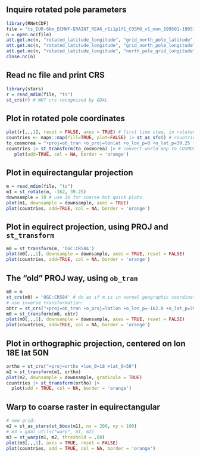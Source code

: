 ## Inquire rotated pole parameters
```r
library(RNetCDF)
file = "ts_EUR-6km_ECMWF-ERAINT_REA6_r1i1p1f1_COSMO_v1_mon_199501-199512.nc"
n = open.nc(file)
att.get.nc(n, "rotated_latitude_longitude", "grid_north_pole_latitude")
att.get.nc(n, "rotated_latitude_longitude", "grid_north_pole_longitude")
att.get.nc(n, "rotated_latitude_longitude", "north_pole_grid_longitude")
close.nc(n)
```

## Read nc file and print CRS
```r
library(stars)
r = read_mdim(file, "ts")
st_crs(r) # WKT crs recognized by GDAL
```


## Plot in rotated pole coordinates
```r
plot(r[,,,1], reset = FALSE, axes = TRUE) # first time step, in rotated grid
countries <- maps::map(fill=TRUE, plot=FALSE) |> st_as_sfc() # countries in OGC:CRS84
to_cosmorea = "+proj=ob_tran +o_proj=lonlat +o_lon_p=0 +o_lat_p=39.25 +lon_0=18"
countries |> st_transform(to_cosmorea) |> # convert world map to COSMOREA rotated pole coordinates
   plot(add=TRUE, col = NA, border = 'orange') 
```


## Plot in equirectangular projection
```r
m = read_mdim(file, "ts")
m1 = st_rotate(m, -162, 39.25)
downsample = 10 # use 10 for coarse but quick plots
plot(m1, downsample = downsample, axes = TRUE)
plot(countries, add=TRUE, col = NA, border = 'orange') 
```

## Plot in equirect projection, using PROJ and `st_transform`
```r
m0 = st_transform(m, 'OGC:CRS84')
plot(m0[,,,1], downsample = downsample, axes = TRUE, reset = FALSE)
plot(countries, add=TRUE, col = NA, border = 'orange') 
```

## The "old" PROJ way, using `ob_tran`
```r
m0 = m
st_crs(m0) = 'OGC:CRS84' # do as if m is in normal geographic coordinates;
# use inverse transformation:
obtr = st_crs("+proj=ob_tran +o_proj=latlon +o_lon_p=-162.0 +o_lat_p=39.25 +lon_0=180 +datum=WGS84")
m0 = st_transform(m0, obtr)
plot(m0[,,,1], downsample = downsample, axes = TRUE, reset = FALSE)
plot(countries, add=TRUE, col = NA, border = 'orange') 
```


## Plot in orthographic projection, centered on lon 18E lat 50N
```r
ortho = st_crs("+proj=ortho +lon_0=18 +lat_0=50")
m2 = st_transform(m1, ortho)
plot(m2, downsample = downsample, graticule = TRUE)
countries |> st_transform(ortho) |>
  plot(add = TRUE, col = NA, border = 'orange')
```

## Warp to coarse raster in equirectangular
```r
# new grid:
m2 = st_as_stars(st_bbox(m1), nx = 200, ny = 100)
# m3 = gdal_utils("warp", m1, m2)
m3 = st_warp(m1, m2, threshold = .08)
plot(m3[,,,1], axes = TRUE, reset = FALSE)
plot(countries, add = TRUE, col = NA, border = 'orange')
```
